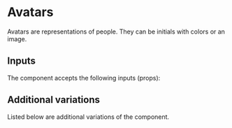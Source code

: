 

<Meta name="Documentation" of={AvatarStories} />

# Avatars

Avatars are representations of people. They can be initials with colors or an
image.

<Primary />

## Inputs

The component accepts the following inputs (props):

<Controls />

## Additional variations

Listed below are additional variations of the component.

<Stories />
